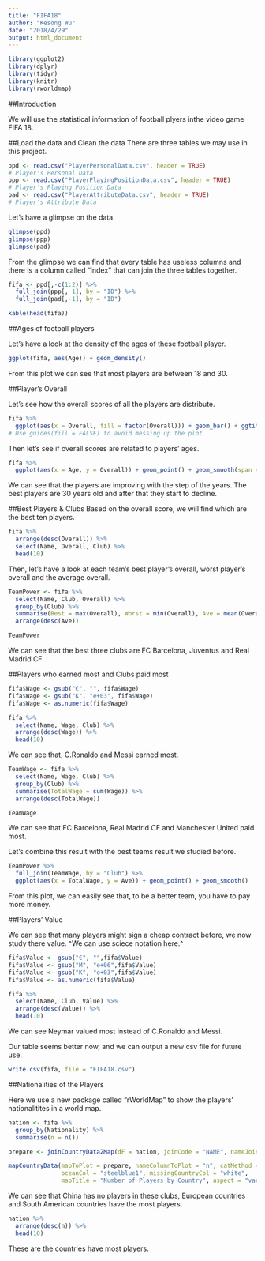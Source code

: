 ```yaml
---
title: "FIFA18"
author: "Kesong Wu"
date: "2018/4/29"
output: html_document
---
```


```r
library(ggplot2)
library(dplyr)
library(tidyr)
library(knitr)
library(rworldmap)
```

##Introduction

We will use the statistical information of football plyers inthe video game FIFA 18.

##Load the data and Clean the data
There are three tables we may use in this project.
```r
ppd <- read.csv("PlayerPersonalData.csv", header = TRUE)
# Player's Personal Data
ppp <- read.csv("PlayerPlayingPositionData.csv", header = TRUE)
# Player's Playing Position Data
pad <- read.csv("PlayerAttributeData.csv", header = TRUE)
# Player's Attribute Data
```

Let's have a glimpse on the data.
```r
glimpse(ppd)
glimpse(ppp)
glimpse(pad)
```

From the glimpse we can find that every table has useless columns and there is a column called "index" that can join the three tables together.
```r
fifa <- ppd[,-c(1:2)] %>%
  full_join(ppp[,-1], by = "ID") %>%
  full_join(pad[,-1], by = "ID")

kable(head(fifa))
```

##Ages of football players

Let's have a look at the density of the ages of these football player.
```r
ggplot(fifa, aes(Age)) + geom_density()
```

From this plot we can see that most players are between 18 and 30.

##Player's Overall

Let's see how the overall scores of all the players are distribute.
```r
fifa %>%
  ggplot(aes(x = Overall, fill = factor(Overall))) + geom_bar() + ggtitle("Player's Overall") + theme(plot.title = element_text(hjust = .5)) + guides(fill = FALSE)
# Use guides(fill = FALSE) to avoid messing up the plot
```

Then let's see if overall scores are related to players' ages.
```r
fifa %>%
  ggplot(aes(x = Age, y = Overall)) + geom_point() + geom_smooth(span = 1) 
```

We can see that the players are improving with the step of the years. The best players are 30 years old and after that they start to decline.

##Best Players & Clubs
Based on the overall score, we will find which are the best ten players.
```r
fifa %>%
  arrange(desc(Overall)) %>%
  select(Name, Overall, Club) %>%
  head(10)
```

Then, let's have a look at each team's best player's overall, worst player's overall and the average overall.
```r
TeamPower <- fifa %>%
  select(Name, Club, Overall) %>%
  group_by(Club) %>%
  summarise(Best = max(Overall), Worst = min(Overall), Ave = mean(Overall)) %>%
  arrange(desc(Ave))

TeamPower
```

We can see that the best three clubs are FC Barcelona, Juventus and Real Madrid CF.

##Players who earned most and Clubs paid most
```r
fifa$Wage <- gsub("€", "", fifa$Wage)
fifa$Wage <- gsub("K", "e+03", fifa$Wage)
fifa$Wage <- as.numeric(fifa$Wage)

fifa %>%
  select(Name, Wage, Club) %>%
  arrange(desc(Wage)) %>%
  head(10)
```

We can see that, C.Ronaldo and Messi earned most.
```r
TeamWage <- fifa %>%
  select(Name, Wage, Club) %>%
  group_by(Club) %>%
  summarise(TotalWage = sum(Wage)) %>%
  arrange(desc(TotalWage))

TeamWage
```
We can see that FC Barcelona, Real Madrid CF and Manchester United paid most.

Let's combine this result with the best teams result we studied before.
```r
TeamPower %>%
  full_join(TeamWage, by = "Club") %>%
  ggplot(aes(x = TotalWage, y = Ave)) + geom_point() + geom_smooth()
```

From this plot, we can easily see that, to be a better team, you have to pay more money.

##Players' Value

We can see that many players might sign a cheap contract before, we now study there value. ^We can use sciece notation here.^
```r
fifa$Value <- gsub("€", "",fifa$Value)
fifa$Value <- gsub("M", "e+06",fifa$Value)
fifa$Value <- gsub("K", "e+03",fifa$Value)
fifa$Value <- as.numeric(fifa$Value)

fifa %>%
  select(Name, Club, Value) %>%
  arrange(desc(Value)) %>%
  head(10)
```
We can see Neymar valued most instead of C.Ronaldo and Messi.

Our table seems better now, and we can output a new csv file for future use.
```r
write.csv(fifa, file = "FIFA18.csv")
```

##Nationalities of the Players

Here we use a new package called "rWorldMap" to show the players' nationalitites in a world map.
```r
nation <- fifa %>%
  group_by(Nationality) %>%
  summarise(n = n())

prepare <- joinCountryData2Map(dF = nation, joinCode = "NAME", nameJoinColumn = "Nationality", verbose = FALSE)

mapCountryData(mapToPlot = prepare, nameColumnToPlot = "n", catMethod = "fixedWidth",
               oceanCol = "steelblue1", missingCountryCol = "white", 
               mapTitle = "Number of Players by Country", aspect = "variable")
```

We can see that China has no players in these clubs, European countries and South American countries have the most players.
```r
nation %>%
  arrange(desc(n)) %>%
  head(10)
```
These are the countries have most players.